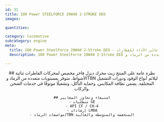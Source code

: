 ```yaml
---
id: 31
title: 100 Power STEELFORCE 20W40 2-STROKE DEO
images:

quantities:

category: locomotive
subcategory: engine
meta:
  title: 100 Power SteelForce 20W40 2-Stroke DEO - زيت محرك عالي الأداء للقطارات
  description: 100 Power SteelForce 20W40 2-Stroke DEO هو زيت محرك ديزل فاخر مخصص لمحركات القاطرات ثنائية الأشواط. تمت صياغته بمستويات متعددة من الرماد وTBN ليتوافق مع أنواع الوقود ودورات التشغيل المختلفة، مما يضمن نظافة ممتازة للمكابس، وحماية فائقة من التآكل، وأداءً موثوقًا لخدمات الشحن والركاب. يلبي متطلبات GE ومعايير API CF / CH-4 وإرشادات LMOA.

---
```


<Header>
    ## نظرة عامة على المنتج
    زيت محرك ديزل فاخر مخصص لمحركات القاطرات ثنائية الأشواط، متوفر
    بمستويات متعددة من الرماد وTBN ليلائم أنواع الوقود ودورات التشغيل
    المختلفة. يضمن نظافة المكابس، وحماية التآكل، وتشغيلًا موثوقًا في
    خدمات الشحن والركاب.

    ## استيفاء وتجاوز المعايير
    - متطلبات GE
    - API CF / CH-4
    - إرشادات LMOA
    - مواصفات الرماد/TBN المنخفضة والمتوسطة والعالية

</Header>

